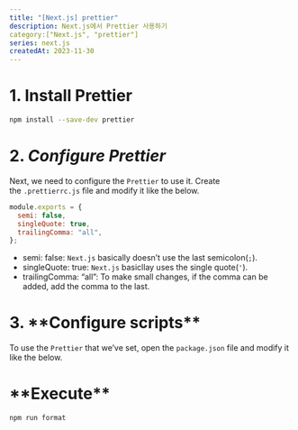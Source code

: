 ```yaml
---
title: "[Next.js] prettier"
description: Next.js에서 Prettier 사용하기
category:["Next.js", "prettier"]
series: next.js
createdAt: 2023-11-30
---
```


# 1. Install Prettier

```bash showLineNumbers
npm install --save-dev prettier
```

# 2. **_Configure Prettier_**

Next, we need to configure the `Prettier` to use it. Create the `.prettierrc.js` file and modify it like the below.

```jsx:.prettierrc.js showLineNumbers
module.exports = {
  semi: false,
  singleQuote: true,
  trailingComma: "all",
};

```

- semi: false: `Next.js` basically doesn’t use the last semicolon(`;`).
- singleQuote: true: `Next.js` basicllay uses the single quote(`'`).
- trailingComma: “all”: To make small changes, if the comma can be added, add the comma to the last.

# 3. \***\*Configure scripts\*\***

To use the `Prettier` that we’ve set, open the `package.json` file and modify it like the below.

# \***\*Execute\*\***

```jsx
npm run format
```
